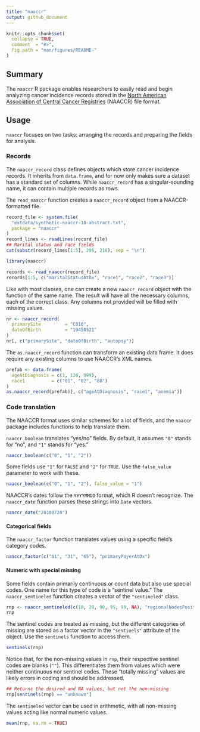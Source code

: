 ```yaml
---
title: "naaccr"
output: github_document
---
```


```r
knitr::opts_chunk$set(
  collapse = TRUE,
  comment  = "#>",
  fig.path = "man/figures/README-"
)
```

## Summary

The `naaccr` R package enables researchers to easily read and begin analyzing
cancer incidence records stored in the
[North American Association of Central Cancer Registries](https://www.naaccr.org/)
(NAACCR) file format.

## Usage

`naaccr` focuses on two tasks: arranging the records and preparing the fields
for analysis.

### Records

The `naaccr_record` class defines objects which store cancer incidence records.
It inherits from `data.frame`, and for now only makes sure a dataset has a
standard set of columns. While `naaccr_record` has a singular-sounding name, it
can contain multiple records as rows.

The `read_naaccr` function creates a `naaccr_record` object from a
NAACCR-formatted file.

```r
record_file <- system.file(
  "extdata/synthetic-naaccr-18-abstract.txt",
  package = "naaccr"
)
record_lines <- readLines(record_file)
## Marital status and race fields
cat(substr(record_lines[1:5], 206, 216), sep = "\n")
```

```r
library(naaccr)

records <- read_naaccr(record_file)
records[1:5, c("maritalStatusAtDx", "race1", "race2", "race3")]
```

Like with most classes, one can create a new `naaccr_record` object with the
function of the same name. The result will have all the necessary columns, each
of the correct class. Any columns not provided will be filled with missing
values.

```r
nr <- naaccr_record(
  primarySite         = "C010",
  dateOfBirth         = "19450521"
)
nr[, c("primarySite", "dateOfBirth", "autopsy")]
```

The `as.naaccr_record` function can transform an existing data frame. It does
require any existing columns to use NAACCR's XML names.

```r
prefab <- data.frame(
  ageAtDiagnosis = c(1, 120, 999),
  race1          = c("01", "02", "88")
)
as.naaccr_record(prefab)[, c("ageAtDiagnosis", "race1", "anemia")]
```

### Code translation

The NAACCR format uses similar schemes for a lot of fields, and the `naaccr`
package includes functions to help translate them.

`naaccr_boolean` translates "yes/no" fields. By default, it assumes `"0"` stands
for "no", and `"1"` stands for "yes."

```r
naaccr_boolean(c("0", "1", "2"))
```

Some fields use `"1"` for `FALSE` and `"2"` for `TRUE`. Use the `false_value`
parameter to work with these.

```r
naaccr_boolean(c("0", "1", "2"), false_value = "1")
```

NAACCR's dates follow the `YYYYMMDD` format, which R doesn't recognize. The
`naaccr_date` function parses these strings into `Date` vectors.

```r
naaccr_date("20180720")
```

#### Categorical fields

The `naaccr_factor` function translates values using a specific field's category
codes.

```r
naaccr_factor(c("01", "31", "65"), "primaryPayerAtDx")
```

#### Numeric with special missing

Some fields contain primarily continuous or count data but also use special
codes. One name for this type of code is a "sentinel value." The
`naaccr_sentineled` function creates a vector of the `"sentineled"` class.

```r
rnp <- naaccr_sentineled(c(10, 20, 90, 95, 99, NA), "regionalNodesPositive")
rnp
```

The sentinel codes are treated as missing, but the different categories of
missing are stored as a factor vector in the `"sentinels"` attribute of the
object. Use the `sentinels` function to access them.

```r
sentinels(rnp)
```

Notice that, for the non-missing values in `rnp`, their respective sentinel
codes are blanks (`""`). This differentiates them from values which were neither
continuous nor sentinel codes. These "totally missing" values are likely errors
in coding and should be addressed.

```r
## Returns the desired and NA values, but not the non-missing
rnp[sentinels(rnp) == "unknown"]
```

The `sentineled` vector can be used in arithmetic, with all non-missing values
acting like normal numeric values.

```r
mean(rnp, na.rm = TRUE)
```
